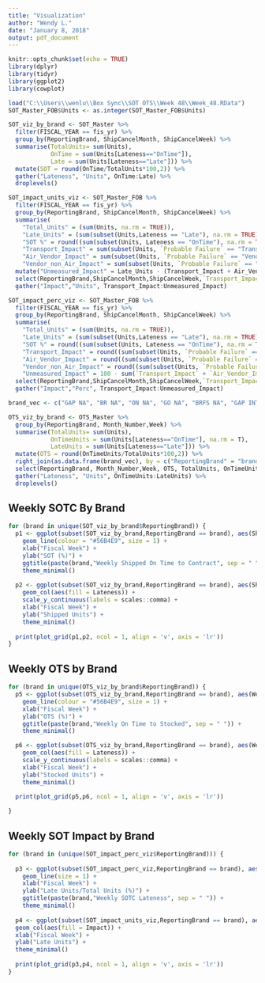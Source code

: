 ```yaml
---
title: "Visualization"
author: "Wendy L."
date: "January 8, 2018"
output: pdf_document
---
```


```r
knitr::opts_chunk$set(echo = TRUE)
library(dplyr)
library(tidyr)
library(ggplot2)
library(cowplot)

load("C:\\Users\\wenlu\\Box Sync\\SOT OTS\\Week 48\\Week_48.RData")
SOT_Master_FOB$Units <- as.integer(SOT_Master_FOB$Units)

SOT_viz_by_brand <- SOT_Master %>%
  filter(FISCAL_YEAR == fis_yr) %>%
  group_by(ReportingBrand, ShipCancelMonth, ShipCancelWeek) %>%
  summarise(TotalUnits= sum(Units), 
            OnTime = sum(Units[Lateness=="OnTime"]), 
            Late = sum(Units[Lateness=="Late"])) %>% 
  mutate(SOT = round(OnTime/TotalUnits*100,2)) %>%
  gather("Lateness", "Units", OnTime:Late) %>%
  droplevels()

SOT_impact_units_viz <- SOT_Master_FOB %>%
  filter(FISCAL_YEAR == fis_yr) %>%
  group_by(ReportingBrand, ShipCancelMonth, ShipCancelWeek) %>% 
  summarise(
    "Total_Units" = (sum(Units, na.rm = TRUE)),
    "Late_Units" = (sum(subset(Units,Lateness == "Late"), na.rm = TRUE)),
    "SOT %" = round((sum(subset(Units, Lateness == "OnTime"), na.rm = TRUE))/sum(subset(Units, Lateness != "Unmeasured"))*100,2),
    "Transport_Impact" = sum(subset(Units, `Probable Failure` == "Transportation")),
    "Air_Vendor_Impact" = sum(subset(Units, `Probable Failure` == "Vendor" & SHIP_MODE_CD == "A" )),
    "Vendor_non_Air_Impact" = sum(subset(Units, `Probable Failure` == "Vendor" & SHIP_MODE_CD != "A" ))) %>%
  mutate("Unmeasured_Impact" = Late_Units - (Transport_Impact + Air_Vendor_Impact + Vendor_non_Air_Impact)) %>%
  select(ReportingBrand,ShipCancelMonth,ShipCancelWeek,`Transport_Impact`, `Air_Vendor_Impact`, `Vendor_non_Air_Impact`, `Unmeasured_Impact`) %>%
  gather("Impact","Units", Transport_Impact:Unmeasured_Impact)

SOT_impact_perc_viz <- SOT_Master_FOB %>%
  filter(FISCAL_YEAR == fis_yr) %>%
  group_by(ReportingBrand, ShipCancelMonth, ShipCancelWeek) %>% 
  summarise(
    "Total_Units" = (sum(Units, na.rm = TRUE)),
    "Late_Units" = (sum(subset(Units,Lateness == "Late"), na.rm = TRUE)),
    "SOT %" = round((sum(subset(Units, Lateness == "OnTime"), na.rm = TRUE))/sum(subset(Units, Lateness != "Unmeasured"))*100,2),
    "Transport_Impact" = round((sum(subset(Units, `Probable Failure` == "Transportation")))/sum(subset(Units, Lateness != "Unmeasured"))*100,2),
    "Air_Vendor_Impact" = round((sum(subset(Units, `Probable Failure` == "Vendor" & SHIP_MODE_CD == "A" )))/sum(subset(Units, Lateness != "Unmeasured"))*100,2),
    "Vendor_non_Air_Impact" = round((sum(subset(Units, `Probable Failure` == "Vendor" & SHIP_MODE_CD != "A" )))/sum(subset(Units, Lateness != "Unmeasured"))*100,2),
    "Unmeasured_Impact" = 100 - sum(`Transport_Impact` + `Air_Vendor_Impact` + `Vendor_non_Air_Impact` + `SOT %`)) %>% 
  select(ReportingBrand,ShipCancelMonth,ShipCancelWeek,`Transport_Impact`, `Air_Vendor_Impact`, `Vendor_non_Air_Impact`, `Unmeasured_Impact`) %>%
  gather("Impact","Perc", Transport_Impact:Unmeasured_Impact)

brand_vec <- c("GAP NA", "BR NA", "ON NA", "GO NA", "BRFS NA", "GAP INTL", "BR INTL", "ON INTL", "GO INTL", "ATHLETA")

OTS_viz_by_brand <- OTS_Master %>%
  group_by(ReportingBrand, Month_Number,Week) %>%
  summarise(TotalUnits= sum(Units), 
            OnTimeUnits = sum(Units[Lateness=="OnTime"], na.rm = T), 
            LateUnits = sum(Units[Lateness=="Late"])) %>% 
  mutate(OTS = round(OnTimeUnits/TotalUnits*100,2)) %>%
  right_join(as.data.frame(brand_vec), by = c("ReportingBrand" = "brand_vec")) %>% 
  select(ReportingBrand, Month_Number,Week, OTS, TotalUnits, OnTimeUnits, LateUnits) %>% 
  gather("Lateness", "Units", OnTimeUnits:LateUnits) %>% 
  droplevels()

```

## Weekly SOTC By Brand

```r
for (brand in unique(SOT_viz_by_brand$ReportingBrand)) {
  p1 <- ggplot(subset(SOT_viz_by_brand,ReportingBrand == brand), aes(ShipCancelWeek, SOT)) +
    geom_line(colour = "#56B4E9", size = 1) +
    xlab("Fiscal Week") +
    ylab("SOT (%)") +
    ggtitle(paste(brand,"Weekly Shipped On Time to Contract", sep = " ")) +
    theme_minimal()
  
  p2 <- ggplot(subset(SOT_viz_by_brand,ReportingBrand == brand), aes(ShipCancelWeek, Units)) + 
    geom_col(aes(fill = Lateness)) +
    scale_y_continuous(labels = scales::comma) + 
    xlab("Fiscal Week") +
    ylab("Shipped Units") +
    theme_minimal()
  
  print(plot_grid(p1,p2, ncol = 1, align = 'v', axis = 'lr'))
}
```

## Weekly OTS by Brand

```r
for (brand in unique(OTS_viz_by_brand$ReportingBrand)) {
  p5 <- ggplot(subset(OTS_viz_by_brand,ReportingBrand == brand), aes(Week, OTS)) + 
    geom_line(colour = "#56B4E9", size = 1) +
    xlab("Fiscal Week") +
    ylab("OTS (%)") +
    ggtitle(paste(brand,"Weekly On Time to Stocked", sep = " ")) +
    theme_minimal()

  p6 <- ggplot(subset(OTS_viz_by_brand,ReportingBrand == brand), aes(Week, Units)) +
    geom_col(aes(fill = Lateness)) +
    scale_y_continuous(labels = scales::comma) + 
    xlab("Fiscal Week") +
    ylab("Stocked Units") +
    theme_minimal()
  
  print(plot_grid(p5,p6, ncol = 1, align = 'v', axis = 'lr'))

}
```


## Weekly SOT Impact by Brand

```r
for (brand in (unique(SOT_impact_perc_viz$ReportingBrand))) {
  
  p3 <- ggplot(subset(SOT_impact_perc_viz,ReportingBrand == brand), aes(ShipCancelWeek, Perc, colour = Impact)) +
    geom_line(size = 1) +
    xlab("Fiscal Week") +
    ylab("Late Units/Total Units (%)") +
    ggtitle(paste(brand,"Weekly SOTC Lateness", sep = " ")) +
    theme_minimal()
  
  p4 <- ggplot(subset(SOT_impact_units_viz,ReportingBrand == brand), aes(ShipCancelWeek, Units)) +
  geom_col(aes(fill = Impact)) +
  xlab("Fiscal Week") +
  ylab("Late Units") +
  theme_minimal()
  
  print(plot_grid(p3,p4, ncol = 1, align = 'v', axis = 'lr'))
}


```



